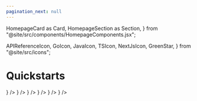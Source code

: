 ```yaml
---
pagination_next: null
---
```


  HomepageCard as Card,
  HomepageSection as Section,
} from "@site/src/components/HomepageComponents.jsx";

  APIReferenceIcon,
  GoIcon,
  JavaIcon,
  TSIcon,
  NextJsIcon,
  GreenStar,
} from "@site/src/icons";


# Quickstarts

<Section title="Using the Tigris SDKs">
  <Card
    title="TypeScript"
    description="Quickstart for Tigris using the Tigris TypeScript SDK"
    to="./quickstart-typescript"
    icon={<TSIcon />}
  />
  <Card
    title="Vector Search"
    description="Quickstart for building a vector search application using Tigris and OpenAI"
    to="./quickstart-vector-search"
    icon={<GreenStar />}
  />
  <Card
    title="Next.js & Vercel"
    description="Build and deploy a Tigris and Next.js application to Vercel"
    to="./quickstart-nextjs-vercel"
    icon={<NextJsIcon />}
  />
  <Card
    title="Go"
    description="Quickstart for Tigris using the Tigris Go SDK"
    to="./quickstart-go"
    icon={<GoIcon />}
  />
  <Card
    title="Java"
    description="Quickstart for Tigris using the Tigris Java SDK"
    to="./quickstart-java"
    icon={<JavaIcon />}
  />
  <Card
    title="HTTP API"
    description="Quickstart for Tigris using the Tigris HTTP API directly"
    to="./quickstart-http"
    icon={<APIReferenceIcon />}
  />
</Section>

<MongoDBQuickStartsCards />
